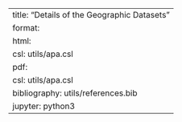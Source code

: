 ---
title: "Details of the Geographic Datasets"
format: 
  html:
    csl: utils/apa.csl
  pdf:
    csl: utils/apa.csl
bibliography: utils/references.bib
jupyter: python3
---